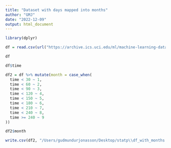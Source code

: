 ```yaml
---
title: "Dataset with days mapped into months"
author: "GMJ"
date: "2022-12-09"
output: html_document
---
```


```r
library(dplyr)
```


```r
df = read.csv(url("https://archive.ics.uci.edu/ml/machine-learning-databases/00519/heart_failure_clinical_records_dataset.csv"))
```

```r
df
```


```r
df$time
```


```r
df2 = df %>% mutate(month = case_when(
  time < 30 ~ 1,
  time < 60 ~ 2,
  time < 90 ~ 3,
  time < 120 ~ 4,
  time < 150 ~ 5,
  time < 180 ~ 6,
  time < 210 ~ 7,
  time < 240 ~ 8,
  time >= 240 ~ 9
))
```

```r
df2$month
```

```r
write.csv(df2, "/Users/gudmundurjonasson/Desktop/statp\\df_with_months.csv", row.names = TRUE)
```

